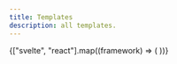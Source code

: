 ```yaml
---
title: Templates
description: all templates.
---
```



<CardGrid>
	{["svelte", "react"].map((framework) => (
		<LinkCard
			title={capitalizeUtil(framework)}
			href={`/docs/ui-frameworks/${framework}/getting-started/templates/`}
		/>
	))}
</CardGrid>
